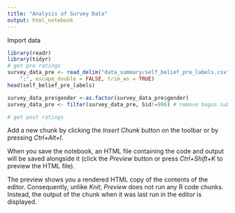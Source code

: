 ```yaml
---
title: "Analysis of Survey Data"
output: html_notebook
---
```


Import data

```r
library(readr)
library(tidyr)
# get pre ratings
survey_data_pre <- read_delim("data_summary/self_belief_pre_labels.csv", 
    ";", escape_double = FALSE, trim_ws = TRUE)
head(self_belief_pre_labels)

survey_data_pre$gender <-as.factor(survey_data_pre$gender)
survey_data_pre <- filter(survey_data_pre, Sid!=996) # remove bogus subject

# get post ratings

```

Add a new chunk by clicking the *Insert Chunk* button on the toolbar or by pressing *Ctrl+Alt+I*.

When you save the notebook, an HTML file containing the code and output will be saved alongside it (click the *Preview* button or press *Ctrl+Shift+K* to preview the HTML file).

The preview shows you a rendered HTML copy of the contents of the editor. Consequently, unlike *Knit*, *Preview* does not run any R code chunks. Instead, the output of the chunk when it was last run in the editor is displayed.
